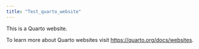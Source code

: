 ```yaml
---
title: "Test_quarto_website"
---
```


This is a Quarto website.

To learn more about Quarto websites visit <https://quarto.org/docs/websites>.
